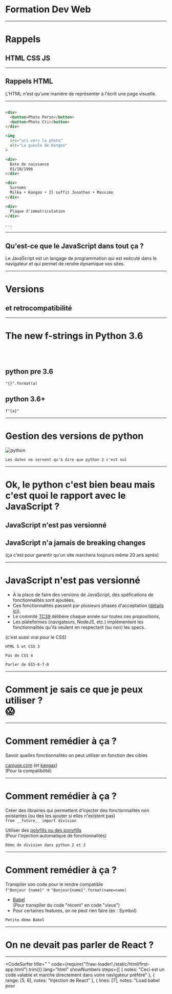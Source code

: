 



# Formation Dev Web

---

# Rappels

## HTML CSS JS

---

<LinkCS />


## Rappels HTML

L'HTML n'est qu'une manière de représenter à l'écrit une page visuelle.

---

<LinkCS step={false} />


```HTML

<div>
  <button>Photo Perso</button>
  <button>Photo Cti</button>
</div>

<img
  src="uri vers la photo"
  alt="La gueule de Kangoo"
>

<div>
  Date de naissance
  01/10/1996
</div>

<div>
  Surnoms
  Milka • Kangoo • Il suffit Jonathan • Massimo
</div>

<div>
  Plaque d'immatriculation
</div>

...
```

---


## Qu'est-ce que le JavaScript dans tout ça ?

<Appear>
  <div>
    <p style={{ fontSize: theme.fontSizes[2] }}>
      Le JavaScript est un langage de programmation qui est exécuté dans le navigateur et qui permet de rendre dynamique
      vos sites.
    </p>
  </div>
  <Chrono />
</Appear>

---

# Versions

## et retrocompatibilité

---

# The new f-strings in Python 3.6

<br />
<br />

## python pre 3.6

`"{}".format(a)`

## python 3.6+

`f"{a}"`

---

# Gestion des versions de python

![python](./static/images/python-2-3.png)

```notes
Les dates ne servent qu'à dire que python 2 c'est nul
```

---

# Ok, le python c'est bien beau mais c'est quoi le rapport avec le JavaScript ?

<Appear>
  <div>
    <h2 style={{ fontSize: theme.fontSizes[3], margin: "2em" }}>JavaScript n'est pas versionné</h2>
  </div>
  <div>
    <h2 style={{ fontSize: theme.fontSizes[3] }}>JavaScript n'a jamais de breaking changes</h2>
    <span>(ça c'est pour garantir qu'un site marchera toujours même 20 ans après)</span>
  </div>
</Appear>

---

# JavaScript n'est pas versionné

- À la place de faire des versions de JavaScript, des spéfications de fonctionnalités sont ajoutées,
- Ces fonctionnalités passent par plusieurs phases d'acceptation ([détails ici](https://tc39.github.io/process-document/)),
- Le commité [TC39](https://github.com/tc39/proposals) délibère chaque année sur toutes ces propositions,
- Les plateformes (navigateurs, NodeJS, etc.) implémentent les fonctionnalités qu'ils veulent en respectant (ou non) les specs.

(c'est aussi vrai pour le CSS)

```notes
HTML 5 et CSS 3

Pas de CSS 4

Parler de ES5-6-7-8
```

---

<div>
  <h1 style={{ fontSize: "10em" }}>
    <span style={{ fontSize: "2rem", lineHeight: "2rem" }}>Comment je sais ce que je peux utiliser ?</span>
    <br />
    😱
  </h1>
</div>

---

# Comment remédier à ça ?

Savoir quelles fonctionnalités on peut utiliser en fonction des cibles

[caniuse.com](https://caniuse.com/) (et [kangax](http://kangax.github.io/)) <br/>
(Pour la compatibilité)

---

# Comment remédier à ça ?

Créer des librairies qui permettent d'injecter des fonctionnalités non existantes (ou des les ajouter si elles n'existent pas) <br/>
`from __future__ import division`

Utiliser des [polyfills ou des ponyfills](https://kikobeats.com/polyfill-ponyfill-and-prollyfill/) <br/>
(Pour l'injection automatique de fonctionnalités)

```notes
Démo de division dans python 2 et 3
```

---

# Comment remédier à ça ?

Transpiler son code pour le rendre compatible <br/>
`f"Bonjour {name}"` -> `"Bonjour{name}".format(name=name)`

- [Babel](https://babeljs.io/) <br/>
  (Pour transpiler du code "récent" en code "vieux")
- Pour certaines features, on ne peut rien faire (ex : Symbol)

```notes
Petite démo Babel
```

---

# On ne devait pas parler de React ?

---

<CodeSurfer
  title=" "
  code={require("!!raw-loader!./static/html/first-app.html").trim()}
  lang="html"
  showNumbers
  steps={[
    { notes: "Ceci est un code valable et marche directement dans votre navigateur préféré" },
    { range: [5, 6], notes: "Injection de React" },
    { lines: [7], notes: "Load babel pour <script type='text/babel'>" },
    { lines: [10, 38], notes: "Balise qui sera écrasée lorsque React sera loadé" },
    { lines: [12, 39], notes: "Block de code transpilé par Babel puis exécuté par le navigateur" },
    { lines: [20], range: [13, 16], notes: "On définit un composant React" },
    { range: [26, 33], notes: "La méthode render correspond à ce que le composant va afficher" },
    {
      tokens: { 29: [5, 6, 7, 8, 9, 10, 11, 12, 13, 14, 15, 16, 17] },
      range: [22, 24],
      notes: "Lorsqu'on vient changer le contenu de l'input, la fonction handleChange est appelée"
    },
    {
      ranges: [[22, 24], [17, 19]],
      notes: "lorsque setState est appelé, this.state (initialisé au constructor) est modifié"
    },
    {
      tokens: { 29: [18, 19, 20, 21, 22, 23, 24, 25, 26, 27] },
      lines: [26, 30],
      notes: "La méthode render est appelée de nouveau et la valeur du state est injecté dans l'HTML"
    }
  ]}
/>

---

# Résultat

<iframe
  style={{ border: "none" }}
  src={`data:text/html;charset=utf-8,${require("!!raw-loader!./static/html/first-app.html")}`}
/>

---

# Comment définir un composant React

Avec une classe

```jsx
class MyComponent extends React.Component {
  render() {
    return <div>Ceci est le minimum requis pour créer un composant</div>;
  }
}
```

Avec une fonction

```jsx
function MyComponent(props) {
  return <div>Ceci est le minimum requis pour créer un composant</div>;
}
```

Avec une fonction fléchée

```jsx
const MyComponent = props => <div>Ceci est le minimum requis pour créer un composant</div>;
```

---

## Depuis React 16.8, il n'y a plus aucune différence en terme de possibilités entre un composant classe et un composant fonction.

[Équivalence entre hooks and lifecycle](https://twitter.com/prchdk/status/1056960391543062528?s=09)

---

<CodeSurfer
  title="Okay, on va dire que je te suis. Mais c'est quoi ces < > dans ton render ?"
  code={require("!!raw-loader!./static/html/first-app.html")
    .split("\n")
    .filter((_, i) => i >= 25 && i < 33)
    .join("\n")}
/>

---

# JSX

Ce n'est pas de l'html, c'est du JSX

```jsx
const App = (
  <Element prop1={value1} props2={value2}>
    <Child1 />
    <Child2 />
  </Element>
);
```

Sucre syntaxique pour (converti par Babel) :

```jsx
const App = React.createElement(
  Element,
  { prop1: value1, props2: value2 },
  React.createElement(Child1, null),
  React.createElement(Child2, null)
);
```

Notes : il faut que React soit importé pour que le composant fonctionne car Babel réécrit votre fichier avec `React.createElement`

---

# Règles éléments React

Tout élément a une racine unique, si jamais vous voulez afficher plusieurs éléments JSX sans parent, utilisez `<React.Fragment>`

Don't

```jsx
const App = (
  <h1>title</h1>
  <h2>sub title</h2>
);
```

Do

```jsx
const App = (
  <React.Fragment>
    <h1>title</h1>
    <h2>sub title</h2>
  </React.Fragment>
);
```

---

# Règles éléments React

On utilise `{espression js}` pour injecter du code JS

Vous pouvez injecter des variables :

```jsx
const name = "World";

const App = <label>{name}</label>;
```

Ou n'importe quelle expression valide en JS :

```jsx
const condition = Math.random() > 0.5;

const App = <p style={{ visibility: condition ? "visible" : "hidden" }}>You {condition ? "can" : "can't"} see me</p>;
```

---

# Règles éléments React

Si vous voulez afficher une liste d'éléments JSX, il faut que vous leur donniez un attribut `key` qui permet de les traquer

```jsx
const characters = [
  {
    id: 0,
    name: "Tintin"
  },
  {
    id: 1,
    name: "Capitaine Haddock"
  },
  {
    id: 2,
    name: "Professeur Tournesol"
  },
  {
    id: 3,
    name: "Dupont"
  },
  {
    id: 4,
    name: "Dupond"
  }
];

const listOfCharacters = characters.map(character => <li key={character.id}>{character.name}</li>);

const App = <ul>{listOfCharacters}</ul>;
```

---

# Règles éléments React

- Si un composant retourne `null`, il n'affichera rien
- Les props et state d'un composant se doivent d'être pures (c.à.d non modifié)
- React fait la différence entre un élément HTML et un élément React grâce à la casse :

```jsx
const Li = ({ children, title }) => (
  <li className="list" title={title}>
    {children}
  </li>
);

// Jamais appelé
const ul = ({ children }) => <ul class="list-warpper">{children}</ul>;

const App = () => (
  <div>
    {/* div HTML */}
    <ul>
      {/* ul HTML */}
      <Li title="a">A</Li> {/* Li défini au dessus */}
      <Li title="b">B</Li>
    </ul>
  </div>
);
```

---

# Classes

---

<CodeSurfer
  title="Il est possible de de rajouter des méthodes qui vont être exécutées à des moments différents"
  code={require("!raw-loader!./static/js/SimpleComponent.js")
    .split("\n")
    .filter((_, i) => i > 1 && i <= 33)
    .join("\n")}
  steps={[
    {},
    { range: [2, 8], notes: "constructor est appelée lorsque le composant est crée" },
    { range: [22, 31], notes: "Puis render est appelée pour créer ce qui va être affiché" },
    {
      range: [10, 12],
      notes: "componentDidMount est appelée une fois que le composant a été monté dans le DOM (avec le visuel chargé)"
    },
    {
      range: [22, 31],
      notes: "render est ré-appelé à chaque fois que le composant doit subir un update"
    },
    {
      range: [14, 16],
      notes: "et après chaque update puis chaque mise-à-jour du DOM, componentDidUpdate est appelée"
    },
    {
      range: [18, 20],
      notes:
        "Losque composant va être retiré du DOM complètement, componentWillUnmount est appelé (utile pour supprimer des listeners)"
    }
  ]}
  showNumbers
/>

---


# Différentes méthodes disponibles

[Documentation complète](https://reactjs.org/docs/react-component.html)

<div style={{ display: "flex", flexDirection: "row" }}>
  <LifeCycle style={{ maxHeight: "80vh", height: "100%", flex: 2 }} />
  <div style={{ flex: 1, marginTop: "5em", fontSize: theme.fontSizes[2] }}>
    <p>
      Toutes les méthodes avec <b>UNSAFE</b> ne devraient plus être utilisées car vont être supprimées avec React 17.
    </p>
    <br />
    <p>
      Toutes les méthodes avec <b>STATIC</b> sont des méthodes de classe et pas d'instance.
    </p>
  </div>
</div>

---

# Hooks

---

<CodeSurfer
  title="Il est possible de de rajouter des méthodes qui vont être exécutées à des moments différents"
  code={require("!raw-loader!./static/js/SimpleHook.js")
    .split("\n")
    .filter((_, i) => i > 1 && i <= 26)
    .join("\n")}
  steps={[
    { note: "Tout le corps de la fonction sauf ce qui est dans useEffect va être appelé" },
    {
      ranges: [[4, 5], [9, 9]],
      notes: "ce premier useEffect est appelé (équivalent à did mount)"
    },
    {
      range: [11, 13],
      notes: "puis ce deuxième useEffect est appelé (aussi un did mount)"
    },
    {
      notes: "et après chaque update toute la fonction sauf ce qui est dans useEffect va être reappelée"
    },
    {
      range: [11, 13],
      notes: "puis le deuxième useEffect est appelé (équivelent did update)"
    },
    {
      range: [6, 8],
      notes: "enfin, le callback du premier useEffect est appelé (équivalent will unmount)"
    }
  ]}
  showNumbers
/>
